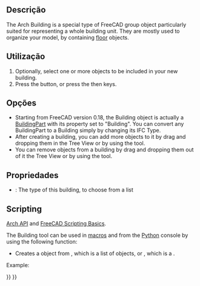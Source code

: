 <languages/>

<div class="mw-translate-fuzzy">
{{Docnav
|[[Arch_BuildingPart/pt-br|Parte de um edifício (nível)]]
|[[Arch_Site/pt-br|Terreno]]
|[[Arch_Workbench/pt-br|Arch]]
|IconL=Arch_BuildingPart.svg
|IconR=Arch_Site.svg
|IconC=Workbench_Arch.svg
}}
</div>

{{GuiCommand
|Name=Arch Building
|MenuLocation=3D/BIM → Building
|Workbenches=[[BIM_Workbench|BIM]]
|Shortcut={{KEY|B}} {{KEY|U}}
|SeeAlso=
}}

<span id="Description"></span>
==Descrição==

The Arch Building is a special type of FreeCAD group object particularly suited for representing a whole building unit. They are mostly used to organize your model, by containing [[Arch Floor|floor]] objects.

<span id="Usage"></span>
==Utilização==

# Optionally, select one or more objects to be included in your new building.
# Press the {{Button|[[Image:Arch Building.svg|16px]] [[Arch_Building|Building]]}} button, or press the {{KEY|B}} then {{KEY|U}} keys.

<span id="Options"></span>
==Opções==

* Starting from FreeCAD version 0.18, the Building object is actually a [[Arch BuildingPart|BuildingPart]] with its {{PropertyData|IFC Type}} property set to "Building". You can convert any BuildingPart to a Building simply by changing its IFC Type.
* After creating a building, you can add more objects to it by drag and dropping them in the Tree View or by using the {{Button|[[Image:Arch Add.svg|16px]] [[Arch Add|Arch Add]]}} tool.
* You can remove objects from a building by drag and dropping them out of it the Tree View or by using the {{Button|[[Image:Arch Remove.svg|16px]] [[Arch Remove|Arch Remove]]}} tool.

<span id="Properties"></span>
==Propriedades==

* {{PropertyData|Building Type}}: The type of this building, to choose from a list

==Scripting==

{{Emphasis|See also:}} [[Arch API|Arch API]] and [[FreeCAD Scripting Basics|FreeCAD Scripting Basics]].

The Building tool can be used in [[macros|macros]] and from the [[Python|Python]] console by using the following function:
{{Code|code=
Building = makeBuilding(objectslist=None, baseobj=None, name="Building")
}}

* Creates a {{incode|Building}} object from {{incode|objectslist}}, which is a list of objects, or {{incode|baseobj}}, which is a {{incode|Shape}}.

Example:

{{Code|code=
import FreeCAD, Draft, Arch

p1 = FreeCAD.Vector(0, 0, 0)
p2 = FreeCAD.Vector(2000, 0, 0)
baseline = Draft.makeLine(p1, p2)
baseline2 = Draft.makeLine(p1, -1*p2)

Wall1 = Arch.makeWall(baseline, length=None, width=150, height=2000)
Wall2 = Arch.makeWall(baseline2, length=None, width=150, height=1800)
FreeCAD.ActiveDocument.recompute()

Building = Arch.makeBuilding([Wall1, Wall2])

Site = Arch.makeSite(Building)
FreeCAD.ActiveDocument.recompute()
}}


<div class="mw-translate-fuzzy">
{{Docnav
|[[Arch_BuildingPart/pt-br|Parte de um edifício (nível)]]
|[[Arch_Site/pt-br|Terreno]]
|[[Arch_Workbench/pt-br|Arch]]
|IconL=Arch_BuildingPart.svg
|IconR=Arch_Site.svg
|IconC=Workbench_Arch.svg
}}
</div>

{{BIM_Tools_navi{{#translation:}}}}
{{Userdocnavi{{#translation:}}}}